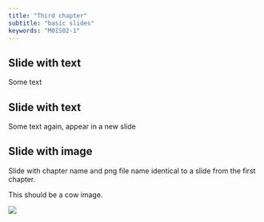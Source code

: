 ```yaml
---
title: "Third chapter"
subtitle: "basic slides"
keywords: "M01S02-1"
---
```


## Slide with text

Some text

## Slide with text

Some text again, appear in a new slide

## Slide with image

Slide with chapter name and png file name identical to a slide from the first chapter.

This should be a cow image.

<img src="img/logo_1.png">